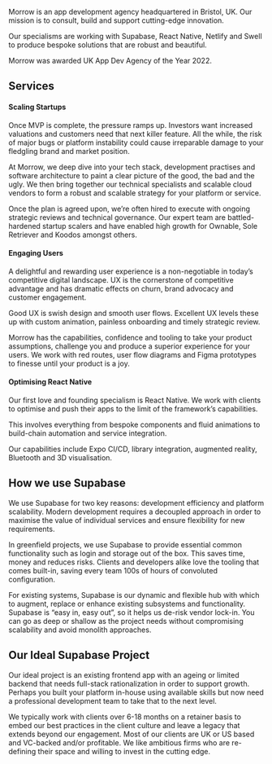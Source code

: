 Morrow is an app development agency headquartered in Bristol, UK. Our mission is to consult, build and support cutting-edge innovation.

Our specialisms are working with Supabase, React Native, Netlify and Swell to produce bespoke solutions that are robust and beautiful.

Morrow was awarded UK App Dev Agency of the Year 2022.

## Services
#### Scaling Startups
Once MVP is complete, the pressure ramps up. Investors want increased valuations and customers need that next killer feature. All the while, the risk of major bugs or platform instability could cause irreparable damage to your fledgling brand and market position.

At Morrow, we deep dive into your tech stack, development practises and software architecture to paint a clear picture of the good, the bad and the ugly. We then bring together our technical specialists and scalable cloud vendors to form a robust and scalable strategy for your platform or service.

Once the plan is agreed upon, we’re often hired to execute with ongoing strategic reviews and technical governance. Our expert team are battled-hardened startup scalers and have enabled high growth for Ownable, Sole Retriever and Koodos amongst others.

#### Engaging Users
A delightful and rewarding user experience is a non-negotiable in today’s competitive digital landscape. UX is the cornerstone of competitive advantage and has dramatic effects on churn, brand advocacy and customer engagement.

Good UX is swish design and smooth user flows. Excellent UX levels these up with custom animation, painless onboarding and timely strategic review.

Morrow has the capabilities, confidence and tooling to take your product assumptions, challenge you and produce a superior experience for your users. We work with red routes, user flow diagrams and Figma prototypes to finesse until your product is a joy.

#### Optimising React Native
Our first love and founding specialism is React Native. We work with clients to optimise and push their apps to the limit of the framework’s capabilities.

This involves everything from bespoke components and fluid animations to build-chain automation and service integration.

Our capabilities include Expo CI/CD, library integration, augmented reality, Bluetooth and 3D visualisation.

## How we use Supabase
We use Supabase for two key reasons: development efficiency and platform scalability. Modern development requires a decoupled approach in order to maximise the value of individual services and ensure flexibility for new requirements.

In greenfield projects, we use Supabase to provide essential common functionality such as login and storage out of the box. This saves time, money and reduces risks. Clients and developers alike love the tooling that comes built-in, saving every team 100s of hours of convoluted configuration.

For existing systems, Supabase is our dynamic and flexible hub with which to augment, replace or enhance existing subsystems and functionality. Supabase is “easy in, easy out”, so it helps us de-risk vendor lock-in. You can go as deep or shallow as the project needs without compromising scalability and avoid monolith approaches.

## Our Ideal Supabase Project
Our ideal project is an existing frontend app with an ageing or limited backend that needs full-stack rationalization in order to support growth. Perhaps you built your platform in-house using available skills but now need a professional development team to take that to the next level.

We typically work with clients over 6-18 months on a retainer basis to embed our best practices in the client culture and leave a legacy that extends beyond our engagement. Most of our clients are UK or US based and VC-backed and/or profitable. We like ambitious firms who are re-defining their space and willing to invest in the cutting edge.